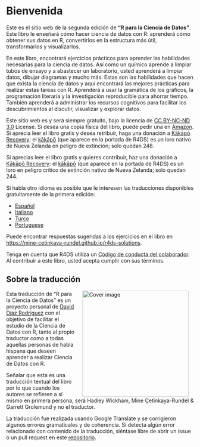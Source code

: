 # Bienvenida {.unnumbered}

Este es el sitio web de la segunda edición de **"R para la Ciencia de Datos"**. Este libro le enseñará cómo hacer ciencia de datos con R: aprenderá cómo obtener sus datos en R, convertirlos en la estructura más útil, transformarlos y visualizarlos.

En este libro, encontrará ejercicios prácticos para aprender las habilidades necesarias para la ciencia de datos. Así como un químico aprende a limpiar tubos de ensayo y a abastecer un laboratorio, usted aprenderá a limpiar datos, dibujar diagramas y mucho más. Estas son las habilidades que hacen que exista la ciencia de datos y aquí encontrará las mejores prácticas para realizar estas tareas con R. Aprenderá a usar la gramática de los gráficos, la programación literaria y la investigación reproducible para ahorrar tiempo. También aprenderá a administrar los recursos cognitivos para facilitar los descubrimientos al discutir, visualizar y explorar datos.

Este sitio web es y será siempre gratuito, bajo la licencia de [CC BY-NC-ND 3.0](https://creativecommons.org/licenses/by-nc-nd/3.0/us/) License. Si desea una copia física del libro, puede pedir una en [Amazon](https://www.amazon.com/dp/1492097403?&tag=hadlwick-20). Si aprecia leer el libro gratis y desea retribuir, haga una donación a [Kākāpō Recovery](https://www.doc.govt.nz/kakapo-donate): el [kākāpō](https://www.youtube.com/watch?v=9T1vfsHYiKY) (que aparece en la portada de R4DS) es un loro nativo de Nueva Zelanda en peligro de extinción; solo quedan 248.

Si aprecias leer el libro gratis y quieres contribuir, haz una donación a [Kākāpō Recovery](https://www.doc.govt.nz/kakapo-donate): el [kākāpō](https://www.youtube.com/watch?v=9T1vfsHYiKY) (que aparece en la portada de R4DS) es un loro en peligro crítico de extinción nativo de Nueva Zelanda; solo quedan 244.

Si habla otro idioma es posible que le interesen las traducciones disponibles gratuitamente de la primera edición:

-   [Español](http://es.r4ds.hadley.nz)
-   [Italiano](https://it.r4ds.hadley.nz)
-   [Turco](https://tr.r4ds.hadley.nz)
-   [Portuguese](https://pt.r4ds.hadley.nz)

Puede encontrar respuestas sugeridas a los ejercicios en el libro en <https://mine-cetinkaya-rundel.github.io/r4ds-solutions>.

Tenga en cuenta que R4DS utiliza un [Código de conducta del colaborador](https://contributor-covenant.org/version/2/0/CODE_OF_CONDUCT.html). Al contribuir a este libro, usted acepta cumplir con sus términos.

## Sobre la traducción

<a href="https://amzn.to/2aHLAQ1"><img src="logo.png" alt="Cover image" width="285" align="right" style="margin: 0 1em 0 1em"/></a> Esta traducción de "R para la Ciencia de Datos" es un proyecto personal de [David Díaz Rodríguez](https://github.com/davidrsch) con el objetivo de facilitar el estudio de la Ciencia de Datos con R, tanto al propio traductor como a todas aquellas personas de habla hispana que deseen aprender a realizar Ciencia de Datos con R.

Señalar que esta es una traducción textual del libro por lo que cuando los autores se refieren a sí mismo en primera persona, será Hadley Wickham, Mine Çetinkaya-Rundel & Garrett Grolemund y no el traductor.

La traducción fue realizada usando Google Translate y se corrigieron algunos errores gramaticales y de coherencia. Si detecta algún error relacionado con contenido de la traducción, siéntase libre de abrir un issue o un pull request en este [repositorio](https://github.com/davidrsch/r4dses).